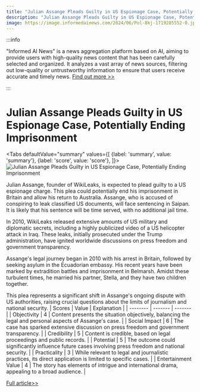 ```yaml
---
title: "Julian Assange Pleads Guilty in US Espionage Case, Potentially Ending Imprisonment"
description: "Julian Assange Pleads Guilty in US Espionage Case, Potentially Ending Imprisonment"
image: https://image.informedainews.com/2024/06/Pol-8kj-1719285552-0.jpg
---
```



:::info

"Informed AI News" is a news aggregation platform based on AI, aiming to provide users with high-quality news content that has been carefully selected and organized. It analyzes a vast array of news sources, filtering out low-quality or untrustworthy information to ensure that users receive accurate and timely news.  [Find out more >>](/)

:::

# Julian Assange Pleads Guilty in US Espionage Case, Potentially Ending Imprisonment


<Tabs
	defaultValue="summary"
	values={[
	{label: 'summary', value: 'summary'},
	{label: 'score', value: 'score'},
]}>
<TabItem value="summary">
<img
  src="https://image.informedainews.com/2024/06/Pol-8kj-1719285552-0.jpg"
  alt="Julian Assange Pleads Guilty in US Espionage Case, Potentially Ending Imprisonment"
/>



Julian Assange, founder of WikiLeaks, is expected to plead guilty to a US espionage charge. This plea could potentially end his imprisonment in Britain and allow his return to Australia. Assange, who is accused of conspiring to leak classified US documents, will face sentencing in Saipan. It is likely that his sentence will be time served, with no additional jail time.

In 2010, WikiLeaks released extensive amounts of US military and diplomatic secrets, including a highly publicized video of a US helicopter attack in Iraq. These leaks, initially prosecuted under the Trump administration, have ignited worldwide discussions on press freedom and government transparency.

Assange's legal journey began in 2010 with his arrest in Britain, followed by seeking asylum in the Ecuadorian embassy. His recent years have been marked by extradition battles and imprisonment in Belmarsh. Amidst these turbulent times, he married his partner, Stella, and they have two children together.

This plea represents a significant shift in Assange's ongoing dispute with US authorities, raising crucial questions about the limits of journalism and national security.
</TabItem>
<TabItem value="score">
	| Scores     | Value   | Explanation |
	| -------- | ------- | ------- |
	| Objectivity  | 4    | Content presents the situation objectively, balancing the legal and personal aspects of Assange's case.    |
	| Social Impact | 6     | The case has sparked extensive discussion on press freedom and government transparency.    |
	| Credibility    | 5    | Content is credible, based on legal proceedings and public records.    |
	| Potential    | 5    | The outcome could significantly influence future cases involving press freedom and national security.    |
	| Practicality    | 3    | While relevant to legal and journalistic practices, its direct application is limited to specific cases.    |
	| Entertainment Value    | 4    | The story has elements of intrigue and international drama, appealing to a broad audience.    |
</TabItem>
</Tabs>

[Full article>>](https://www.theguardian.com/media/article/2024/jun/25/julian-assange-plea-deal-with-us-free-to-return-australia)
